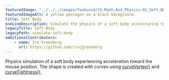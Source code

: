 ```yaml
---
featuredImage: "../../../images/featured/15_Math_And_Physics-01_Soft_Body-thumbnail.png"
featuredImageAlt: A yellow pentagon on a black background.
title: Soft Body
oneLineDescription: Simulate the physics of a soft body accelerating toward the mouse.
legacyTitle: Soft Body
legacyPath: simulate-soft-body
additionalContributors:
    - name: Ira Greenberg
      url: https://github.com/irajgreenberg
---
```


Physics simulation of a soft body experiencing
acceleration toward the mouse position. The shape is created
with curves using
<a href="/reference/p5/curveVertex/">curveVertex()</a>
and
<a href="/reference/p5/curveTightness/">curveTightness()</a>.